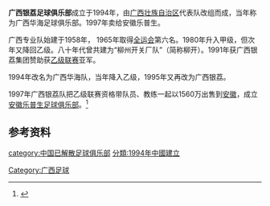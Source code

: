 '''广西银荔足球俱乐部'''成立于1994年，由[[广西壮族自治区|广西壮族自治区]]代表队改组而成，当年称为广西华海足球俱乐部。1997年卖给安徽乐普生。

广西专业队始建于1958年， 1965年取得[[中华人民共和国第二届运动会|全运会]]第六名。1980年升入甲级，但次年又降回乙级。八十年代曾共建为“柳州开关厂队”（简称柳开）。1991年获广西银荔集团赞助获[[中国足球协会乙级联赛|乙级联赛]]亚军。

1994年改名为广西华海队，当年降入乙级，1995年又再改为广西银荔。

1997年广西银荔队把乙级联赛资格带队员、教练一起以1560万出售到[[安徽|安徽]]，成立[[安徽乐普生足球俱乐部|安徽乐普生足球俱乐部]]。<ref>{{Cite web |url=http://news.sina.com.cn/o/2010-07-18/073217824355s.shtml |title=广西足球发展现状 |accessdate=2013-05-25 |archive-date=2016-03-04 |archive-url=https://web.archive.org/web/20160304210300/http://news.sina.com.cn/o/2010-07-18/073217824355s.shtml |dead-url=no }}</ref>

==参考资料==
{{reflist}}

[[Category:广西足球|Category:广西足球]]
[[category:中国已解散足球俱乐部|category:中国已解散足球俱乐部]]
[[分類:1994年中國建立|分類:1994年中國建立]]
{{soccer-club-stub}}